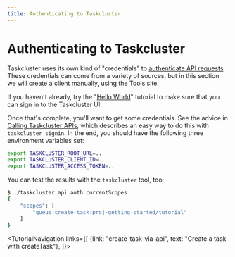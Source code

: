 ```yaml
---
title: Authenticating to Taskcluster
---
```



# Authenticating to Taskcluster

Taskcluster uses its own kind of "credentials" to [authenticate API
requests](/docs/manual/design/apis). These credentials can come from a variety of
sources, but in this section we will create a client manually, using the Tools
site.

If you haven't already, try the "[Hello World](hello-world)" tutorial to make
sure that you can sign in to the Taskcluster UI.

Once that's complete, you'll want to get some credentials.  See the advice in [Calling Taskcluster APIs](/docs/manual/using/api), which describes an easy way to do this with `taskcluster signin`.
In the end, you should have the following three environment variables set:

```bash
export TASKCLUSTER_ROOT_URL=..
export TASKCLUSTER_CLIENT_ID=..
export TASKCLUSTER_ACCESS_TOKEN=..
```

You can test the results with the `taskcluster` tool, too:

```bash
$ ./taskcluster api auth currentScopes
{
    "scopes": [
        "queue:create-task:proj-getting-started/tutorial"
    ]
}
```
<TutorialNavigation links={[
  {link: "create-task-via-api", text: "Create a task with createTask"},
]}>
</TutorialNavigation>
